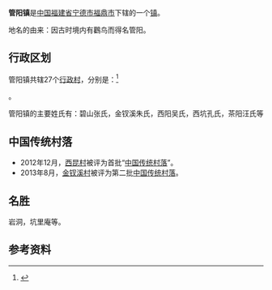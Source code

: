 {{中国乡级行政区
| 行政区全称 = 管阳镇
| 景观照片文件名 =
| 景观照片描述 =
| 汉语拼音 =
| 通用拼音 =
| 注音符號 =
| 其它标音类型1 =
| 其它标音1 =
| 其它标音类型2 =
| 其它标音2 =
| 其它语言类型1 =
| 其它语言地名1 =
| 其它语言类型2 =
| 其它语言地名2 =
| 上级行政区 = [[福建省|福建省]][[宁德市|宁德市]][[福鼎市|福鼎市]]
| 行政区类别 = [[镇|镇]]
| 总面积 =
| 户籍人口 =
| 户籍人口年份 =
| 常住人口 =
| 常住人口年份 =
| 人口密度 =
| 行政区划 =
| 官方网站 =
| 政府驻地 =
| 邮政编码 =
| 电话区号 = 593
| 毗邻行政区 =
| 位置图文件名 =
| 位置图描述 =
|35/09/82/108/000
}}
'''管阳镇'''是[[中华人民共和国|中国]][[福建省|福建省]][[宁德市|宁德市]][[福鼎市|福鼎市]]下辖的一个[[镇|镇]]。

地名的由来：因古时境内有鸛鸟而得名管阳。

== 行政区划 ==

管阳镇共辖27个[[行政村|行政村]]，分别是：<ref>{{PRC admin/ref sgc|35/09/82/108/000}}</ref>

{{PRC admin/children|35/09/82/108/000}}。

管阳镇的主要姓氏有：碧山张氏，金钗溪朱氏，西阳吴氏，西坑孔氏，茶阳汪氏等

==中国传统村落==
* 2012年12月，[[西昆村|西昆村]]被评为首批“[[中国传统村落|中国传统村落]]”。
* 2013年8月，[[金钗溪村|金钗溪村]]被评为第二批[[中国传统村落|中国传统村落]]。

==名胜==
岩洞，坑里庵等。

== 参考资料 ==
{{reflist}}

{{PRC admin/navcat|35/09/82/108/000}}